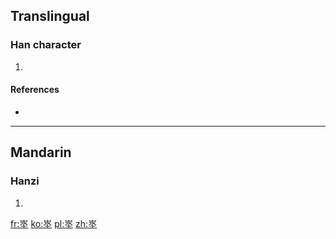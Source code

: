 ==Translingual==

===Han character===
{{Han char|rn=32|rad=土|as=07|sn=10|four=|canj=山水土 (UEG)|ids=⿳[[山]][[水]][[土]]}}

# {{defn|Han|sort=土07}}

====References====
* {{Han ref|kx=0229.270|dkj=05115|dj=0465.170|hdz=10445.030|uh=57CA|ud=22474}}

----

==Mandarin==

===Hanzi===
{{cmn-hanzi|pin=[[dì]] ([[di4]])|wg=ti<sup>4</sup>}}

# {{defn|lang=cmn|sort=土07}}

[[fr:埊]]
[[ko:埊]]
[[pl:埊]]
[[zh:埊]]